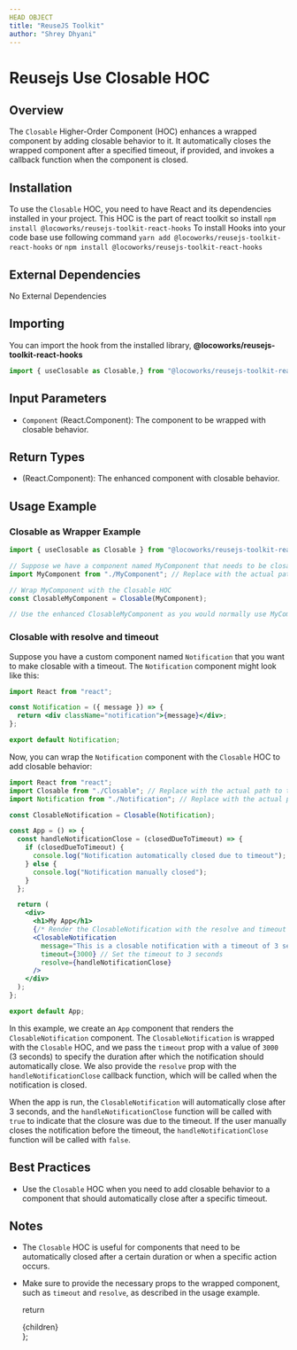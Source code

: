 ```yaml
---
HEAD OBJECT
title: "ReuseJS Toolkit"
author: "Shrey Dhyani"
---
```


# Reusejs Use Closable HOC

## Overview

The `Closable` Higher-Order Component (HOC) enhances a wrapped component by adding closable behavior to it. It automatically closes the wrapped component after a specified timeout, if provided, and invokes a callback function when the component is closed.

## Installation

To use the `Closable` HOC, you need to have React and its dependencies installed in your project. This HOC is the part of react toolkit so install `npm install @locoworks/reusejs-toolkit-react-hooks`
To install Hooks into your code base use following command `yarn add @locoworks/reusejs-toolkit-react-hooks` or `npm install @locoworks/reusejs-toolkit-react-hooks`

## External Dependencies

No External Dependencies

## Importing

You can import the hook from the installed library, **@locoworks/reusejs-toolkit-react-hooks**
```jsx
import { useClosable as Closable,} from "@locoworks/reusejs-toolkit-react-hooks"
```

## Input Parameters

- `Component` (React.Component): The component to be wrapped with closable behavior.

## Return Types

- (React.Component): The enhanced component with closable behavior.

## Usage Example

### Closable as Wrapper Example

```jsx
import { useClosable as Closable } from "@locoworks/reusejs-toolkit-react-hooks"

// Suppose we have a component named MyComponent that needs to be closable
import MyComponent from "./MyComponent"; // Replace with the actual path to your component

// Wrap MyComponent with the Closable HOC
const ClosableMyComponent = Closable(MyComponent);

// Use the enhanced ClosableMyComponent as you would normally use MyComponent
```

### Closable with resolve and timeout

Suppose you have a custom component named `Notification` that you want to make closable with a timeout. The `Notification` component might look like this:

```jsx
import React from "react";

const Notification = ({ message }) => {
  return <div className="notification">{message}</div>;
};

export default Notification;
```

Now, you can wrap the `Notification` component with the `Closable` HOC to add closable behavior:

```jsx
import React from "react";
import Closable from "./Closable"; // Replace with the actual path to the Closable HOC file
import Notification from "./Notification"; // Replace with the actual path to your Notification component

const ClosableNotification = Closable(Notification);

const App = () => {
  const handleNotificationClose = (closedDueToTimeout) => {
    if (closedDueToTimeout) {
      console.log("Notification automatically closed due to timeout");
    } else {
      console.log("Notification manually closed");
    }
  };

  return (
    <div>
      <h1>My App</h1>
      {/* Render the ClosableNotification with the resolve and timeout props */}
      <ClosableNotification
        message="This is a closable notification with a timeout of 3 seconds."
        timeout={3000} // Set the timeout to 3 seconds
        resolve={handleNotificationClose}
      />
    </div>
  );
};

export default App;
```

In this example, we create an `App` component that renders the `ClosableNotification` component. The `ClosableNotification` is wrapped with the `Closable` HOC, and we pass the `timeout` prop with a value of `3000` (3 seconds) to specify the duration after which the notification should automatically close. We also provide the `resolve` prop with the `handleNotificationClose` callback function, which will be called when the notification is closed.

When the app is run, the `ClosableNotification` will automatically close after 3 seconds, and the `handleNotificationClose` function will be called with `true` to indicate that the closure was due to the timeout. If the user manually closes the notification before the timeout, the `handleNotificationClose` function will be called with `false`.

## Best Practices

- Use the `Closable` HOC when you need to add closable behavior to a component that should automatically close after a specific timeout.

## Notes

- The `Closable` HOC is useful for components that need to be automatically closed after a certain duration or when a specific action occurs.
- Make sure to provide the necessary props to the wrapped component, such as `timeout` and `resolve`, as described in the usage example.


  return <div className="prose max-w-full mx-4 pb-10" >{children}</div>
};